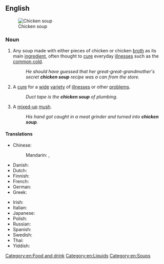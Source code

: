 ==English==
{{wikipedia}}
[[File:Chicken Noodle Soup.jpg|thumb|Chicken soup]]

===Noun===
{{en-noun|~}}

# Any soup made with either pieces of chicken or chicken [[broth]] as its main [[ingredient]], often thought to [[cure]] everyday [[illness]]es such as the [[common cold]].
#: ''He should have guessed that her great-great-grandmother's secret '''chicken soup''' recipe was a can from the store.''
# {{lb|en|figuratively}} A [[cure]] for a [[wide]] [[variety]] of [[illness]]es or other [[problem]]s.
#: ''Duct tape is the '''chicken soup''' of plumbing.''
# {{lb|en|figuratively}} A [[mixed-up]] [[mush]].
#: ''His hand got caught in a meat grinder and turned into '''chicken soup'''.''

====Translations====
{{trans-top|soup with chicken as main ingredient}}
* Chinese:
*: Mandarin: {{t+|cmn|雞湯|sc=Hani}}, {{t+|cmn|鸡汤|tr=jītāng|sc=Hani}}
* Danish: {{t|da|hønsekødssuppe}}
* Dutch: {{t+|nl|kippensoep}}
* Finnish: {{t|fi|kanakeitto}}
* French: {{t|fr|soupe de poulet|f}}
* German: {{t+|de|Hühnersuppe|f}}
* Greek: {{t+|el|κοτόσουπα|f|sc=Grek}}
{{trans-mid}}
* Irish: {{t|ga|sú circe|m}}
* Italian: {{t+|it|brodo|m}}
* Japanese: {{t|ja|チキンスープ|tr=chikinsūpu}}
* Polish: {{t+|pl|rosół|m}}
* Russian: {{t|ru|кури́ный суп|m}}
* Spanish: {{t|es|sopa de pollo|f}}
* Swedish: {{t|sv|kycklingssoppa}}
* Thai: {{t|th|ซุปไก่}}
* Yiddish: {{t|yi|גאָלדענע יויך|f}}
{{trans-bottom}}

[[Category:en:Food and drink]]
[[Category:en:Liquids]]
[[Category:en:Soups]]